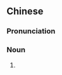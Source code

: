 {{also|花斑马}}
==Chinese==
{{zh-forms|s=花斑马|type=21}}

===Pronunciation===
{{zh-pron
|mn=hoe-pan-bé
|cat=n
}}

===Noun===
{{zh-noun}}

# {{lb|zh|Min Nan}} {{zh-alt-name|斑馬|tr=-}}

{{zh-cat|Equids}}